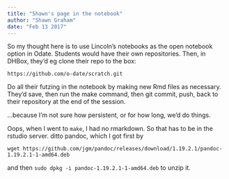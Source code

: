 ```yaml
---
title: "Shawn's page in the notebook"
author: "Shawn Graham"
date: "Feb 13 2017"
---
```


So my thought here is to use Lincoln's notebooks as the open notebook option in Odate. Students would have their own repositories. Then, in DHBox, they'd eg clone their repo to the box:

`https://github.com/o-date/scratch.git`

Do all their futzing in the notebook by making new Rmd files as necessary. They'd save, then run the make command, then git commit, push, back to their repository at the end of the session.

...because I'm not sure how persistent, or for how long, we'd do things.

Oops, when I went to `make`, I had no rmarkdown. So that has to be in the rstudio server.
ditto pandoc, which I got first by

`wget https://github.com/jgm/pandoc/releases/download/1.19.2.1/pandoc-1.19.2.1-1-amd64.deb
`

and then `sudo dpkg -i pandoc-1.19.2.1-1-amd64.deb` to unzip it.